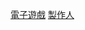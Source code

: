 {{Cat main|電子遊戲製作人}}
{{Commons cat|Video game producers}}

[[Category:製作人|電子遊戲]]
[[Category:電子遊戲開發者|製作人]]